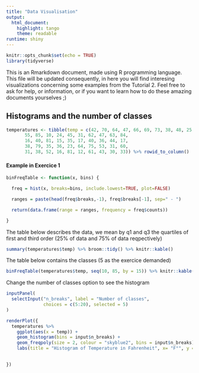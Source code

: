 ```yaml
---
title: "Data Visualisation"
output: 
  html_document: 
    highlight: tango
    theme: readable
runtime: shiny
---
```


```r
knitr::opts_chunk$set(echo = TRUE)
library(tidyverse)
```

This is an Rmarkdown document, made using R programming language.
This file will be updated consequently, in here you will find interesing visualizations concerning some examples from the Tutorial 2. 
Feel free to ask for help, or information, or if you want to learn how to do these amazing documents yourselves ;) 

## Histograms and the number of classes

```r
temperatures <- tibble(temp = c(42, 70, 64, 47, 66, 69, 73, 38, 48, 25,
       55, 85, 10, 24, 45, 31, 62, 47, 63, 84, 
       16, 40, 81, 15, 35, 17, 40, 36, 44, 17, 
       38, 79, 35, 36, 23, 64, 75, 53, 31, 60, 
       31, 38, 52, 16, 81, 12, 61, 43, 30, 33)) %>% rowid_to_column()
```

#### Example in Exercice 1


```r
binFreqTable <- function(x, bins) {

  freq = hist(x, breaks=bins, include.lowest=TRUE, plot=FALSE)

  ranges = paste(head(freq$breaks,-1), freq$breaks[-1], sep=" - ")

  return(data.frame(range = ranges, frequency = freq$counts))

}
```

The table below describes the data, we mean by q1 and q3 the quartiles of first and third order (25% of data and 75% of data reqpectively) 

```r
summary(temperatures$temp) %>% broom::tidy() %>% knitr::kable()
```

The table below contains the classes (5 as the exercice demanded)

```r
binFreqTable(temperatures$temp, seq(10, 85, by = 15)) %>% knitr::kable()
```

Change the number of classes option to see the histogram

```r
inputPanel(
  selectInput("n_breaks", label = "Number of classes",
              choices = c(5:20), selected = 5)
)

renderPlot({
  temperatures %>%
    ggplot(aes(x = temp)) + 
    geom_histogram(bins = input$n_breaks) +
    geom_freqpoly(size = 2, colour = "skyblue2", bins = input$n_breaks) +
    labs(title = "Histogram of Temperature in Fahrenheit", x= "F°", y = "frequency")

  
})
```

